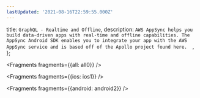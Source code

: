 ```yaml
---
lastUpdated: '2021-08-16T22:59:55.000Z'
---
```

  title: `GraphQL - Realtime and Offline`,
  description: `AWS AppSync helps you build data-driven apps with real-time and offline capabilities. The AppSync Android SDK enables you to integrate your app with the AWS AppSync service and is based off of the Apollo project found here.  `,
};


<Fragments fragments={{all: all0}} />


<Fragments fragments={{ios: ios1}} />


<Fragments fragments={{android: android2}} />
